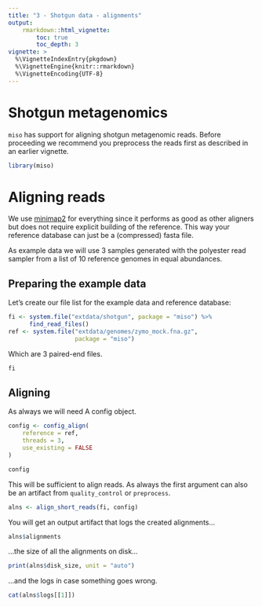 ```yaml
---
title: "3 - Shotgun data - alignments"
output:
    rmarkdown::html_vignette:
        toc: true
        toc_depth: 3
vignette: >
  %\VignetteIndexEntry{pkgdown}
  %\VignetteEngine{knitr::rmarkdown}
  %\VignetteEncoding{UTF-8}
---
```


# Shotgun metagenomics

`miso` has support for aligning shotgun metagenomic reads. Before proceeding
we recommend you preprocess the reads first as described in an earlier vignette.

```r
library(miso)
```

# Aligning reads

We use [minimap2](https://github.com/lh3/minimap2) for everything since it performs
as good as other aligners but does not require explicit building of the reference.
This way your reference database can just be a (compressed) fasta file.

As example data we will use 3 samples generated with the polyester read sampler
from a list of 10 reference genomes in equal abundances.

## Preparing the example data

Let's create our file list for the example data and reference database:

```r
fi <- system.file("extdata/shotgun", package = "miso") %>%
      find_read_files()
ref <- system.file("extdata/genomes/zymo_mock.fna.gz",
                   package = "miso")
```

Which are 3 paired-end files.

```r
fi
```

## Aligning

As always we will need A config object.

```r
config <- config_align(
    reference = ref,
    threads = 3,
    use_existing = FALSE
)

config
```

This will be sufficient to align reads. As always the first argument can also be an
artifact from `quality_control` or `preprocess`.

```r
alns <- align_short_reads(fi, config)
```

You will get an output artifact that logs the created alignments...

```r
alns$alignments
```

...the size of all the alignments on disk...

```r
print(alns$disk_size, unit = "auto")
```

...and the logs in case something goes wrong.

```r
cat(alns$logs[[1]])
```

